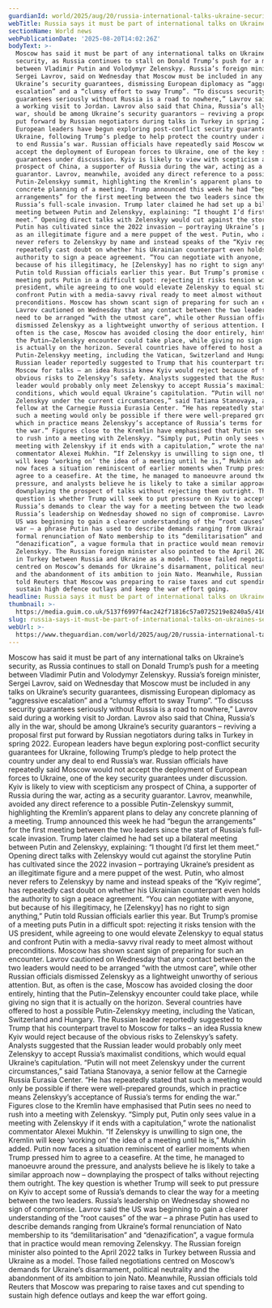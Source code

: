 ```yaml
---
guardianId: world/2025/aug/20/russia-international-talks-ukraine-security-putin-europe
webTitle: Russia says it must be part of international talks on Ukraine’s security
sectionName: World news
webPublicationDate: '2025-08-20T14:02:26Z'
bodyText: >-
  Moscow has said it must be part of any international talks on Ukraine’s
  security, as Russia continues to stall on Donald Trump’s push for a meeting
  between Vladimir Putin and Volodymyr Zelenskyy. Russia’s foreign minister,
  Sergei Lavrov, said on Wednesday that Moscow must be included in any talks on
  Ukraine’s security guarantees, dismissing European diplomacy as “aggressive
  escalation” and a “clumsy effort to sway Trump”. “To discuss security
  guarantees seriously without Russia is a road to nowhere,” Lavrov said during
  a working visit to Jordan. Lavrov also said that China, Russia’s ally in the
  war, should be among Ukraine’s security guarantors – reviving a proposal first
  put forward by Russian negotiators during talks in Turkey in spring 2022.
  European leaders have begun exploring post-conflict security guarantees for
  Ukraine, following Trump’s pledge to help protect the country under any deal
  to end Russia’s war. Russian officials have repeatedly said Moscow would not
  accept the deployment of European forces to Ukraine, one of the key security
  guarantees under discussion. Kyiv is likely to view with scepticism any
  prospect of China, a supporter of Russia during the war, acting as a security
  guarantor. Lavrov, meanwhile, avoided any direct reference to a possible
  Putin-Zelenskyy summit, highlighting the Kremlin’s apparent plans to delay any
  concrete planning of a meeting. Trump announced this week he had “begun the
  arrangements” for the first meeting between the two leaders since the start of
  Russia’s full-scale invasion. Trump later claimed he had set up a bilateral
  meeting between Putin and Zelenskyy, explaining: “I thought I’d first let them
  meet.” Opening direct talks with Zelenskyy would cut against the storyline
  Putin has cultivated since the 2022 invasion – portraying Ukraine’s president
  as an illegitimate figure and a mere puppet of the west. Putin, who almost
  never refers to Zelenskyy by name and instead speaks of the “Kyiv regime”, has
  repeatedly cast doubt on whether his Ukrainian counterpart even holds the
  authority to sign a peace agreement. “You can negotiate with anyone, but
  because of his illegitimacy, he [Zelenskyy] has no right to sign anything,”
  Putin told Russian officials earlier this year. But Trump’s promise of a
  meeting puts Putin in a difficult spot: rejecting it risks tension with the US
  president, while agreeing to one would elevate Zelenskyy to equal status and
  confront Putin with a media-savvy rival ready to meet almost without
  preconditions. Moscow has shown scant sign of preparing for such an encounter.
  Lavrov cautioned on Wednesday that any contact between the two leaders would
  need to be arranged “with the utmost care”, while other Russian officials
  dismissed Zelenskyy as a lightweight unworthy of serious attention. But, as
  often is the case, Moscow has avoided closing the door entirely, hinting that
  the Putin–Zelenskyy encounter could take place, while giving no sign that it
  is actually on the horizon. Several countries have offered to host a possible
  Putin-Zelenskyy meeting, including the Vatican, Switzerland and Hungary. The
  Russian leader reportedly suggested to Trump that his counterpart travel to
  Moscow for talks – an idea Russia knew Kyiv would reject because of the
  obvious risks to Zelenskyy’s safety. Analysts suggested that the Russian
  leader would probably only meet Zelenskyy to accept Russia’s maximalist
  conditions, which would equal Ukraine’s capitulation. “Putin will not meet
  Zelenskyy under the current circumstances,” said Tatiana Stanovaya, a senior
  fellow at the Carnegie Russia Eurasia Center. “He has repeatedly stated that
  such a meeting would only be possible if there were well-prepared grounds,
  which in practice means Zelenskyy’s acceptance of Russia’s terms for ending
  the war.” Figures close to the Kremlin have emphasised that Putin sees no need
  to rush into a meeting with Zelenskyy. “Simply put, Putin only sees value in a
  meeting with Zelenskyy if it ends with a capitulation,” wrote the nationalist
  commentator Alexei Mukhin. “If Zelenskyy is unwilling to sign one, the Kremlin
  will keep ‘working on’ the idea of a meeting until he is,” Mukhin added. Putin
  now faces a situation reminiscent of earlier moments when Trump pressed him to
  agree to a ceasefire. At the time, he managed to manoeuvre around the
  pressure, and analysts believe he is likely to take a similar approach now –
  downplaying the prospect of talks without rejecting them outright. The key
  question is whether Trump will seek to put pressure on Kyiv to accept some of
  Russia’s demands to clear the way for a meeting between the two leaders.
  Russia’s leadership on Wednesday showed no sign of compromise. Lavrov said the
  US was beginning to gain a clearer understanding of the “root causes” of the
  war – a phrase Putin has used to describe demands ranging from Ukraine’s
  formal renunciation of Nato membership to its “demilitarisation” and
  “denazification”, a vague formula that in practice would mean removing
  Zelenskyy. The Russian foreign minister also pointed to the April 2022 talks
  in Turkey between Russia and Ukraine as a model. Those failed negotiations
  centred on Moscow’s demands for Ukraine’s disarmament, political neutrality
  and the abandonment of its ambition to join Nato. Meanwhile, Russian officials
  told Reuters that Moscow was preparing to raise taxes and cut spending to
  sustain high defence outlays and keep the war effort going.
headline: Russia says it must be part of international talks on Ukraine’s security
thumbnail: >-
  https://media.guim.co.uk/5137f6997f4ac242f71816c57a0725219e8240a5/416_0_3894_3115/500.jpg
slug: russia-says-it-must-be-part-of-international-talks-on-ukraines-security
webUrl: >-
  https://www.theguardian.com/world/2025/aug/20/russia-international-talks-ukraine-security-putin-europe
---
```

Moscow has said it must be part of any international talks on Ukraine’s security, as Russia continues to stall on Donald Trump’s push for a meeting between Vladimir Putin and Volodymyr Zelenskyy. Russia’s foreign minister, Sergei Lavrov, said on Wednesday that Moscow must be included in any talks on Ukraine’s security guarantees, dismissing European diplomacy as “aggressive escalation” and a “clumsy effort to sway Trump”. “To discuss security guarantees seriously without Russia is a road to nowhere,” Lavrov said during a working visit to Jordan. Lavrov also said that China, Russia’s ally in the war, should be among Ukraine’s security guarantors – reviving a proposal first put forward by Russian negotiators during talks in Turkey in spring 2022. European leaders have begun exploring post-conflict security guarantees for Ukraine, following Trump’s pledge to help protect the country under any deal to end Russia’s war. Russian officials have repeatedly said Moscow would not accept the deployment of European forces to Ukraine, one of the key security guarantees under discussion. Kyiv is likely to view with scepticism any prospect of China, a supporter of Russia during the war, acting as a security guarantor. Lavrov, meanwhile, avoided any direct reference to a possible Putin-Zelenskyy summit, highlighting the Kremlin’s apparent plans to delay any concrete planning of a meeting. Trump announced this week he had “begun the arrangements” for the first meeting between the two leaders since the start of Russia’s full-scale invasion. Trump later claimed he had set up a bilateral meeting between Putin and Zelenskyy, explaining: “I thought I’d first let them meet.” Opening direct talks with Zelenskyy would cut against the storyline Putin has cultivated since the 2022 invasion – portraying Ukraine’s president as an illegitimate figure and a mere puppet of the west. Putin, who almost never refers to Zelenskyy by name and instead speaks of the “Kyiv regime”, has repeatedly cast doubt on whether his Ukrainian counterpart even holds the authority to sign a peace agreement. “You can negotiate with anyone, but because of his illegitimacy, he [Zelenskyy] has no right to sign anything,” Putin told Russian officials earlier this year. But Trump’s promise of a meeting puts Putin in a difficult spot: rejecting it risks tension with the US president, while agreeing to one would elevate Zelenskyy to equal status and confront Putin with a media-savvy rival ready to meet almost without preconditions. Moscow has shown scant sign of preparing for such an encounter. Lavrov cautioned on Wednesday that any contact between the two leaders would need to be arranged “with the utmost care”, while other Russian officials dismissed Zelenskyy as a lightweight unworthy of serious attention. But, as often is the case, Moscow has avoided closing the door entirely, hinting that the Putin–Zelenskyy encounter could take place, while giving no sign that it is actually on the horizon. Several countries have offered to host a possible Putin-Zelenskyy meeting, including the Vatican, Switzerland and Hungary. The Russian leader reportedly suggested to Trump that his counterpart travel to Moscow for talks – an idea Russia knew Kyiv would reject because of the obvious risks to Zelenskyy’s safety. Analysts suggested that the Russian leader would probably only meet Zelenskyy to accept Russia’s maximalist conditions, which would equal Ukraine’s capitulation. “Putin will not meet Zelenskyy under the current circumstances,” said Tatiana Stanovaya, a senior fellow at the Carnegie Russia Eurasia Center. “He has repeatedly stated that such a meeting would only be possible if there were well-prepared grounds, which in practice means Zelenskyy’s acceptance of Russia’s terms for ending the war.” Figures close to the Kremlin have emphasised that Putin sees no need to rush into a meeting with Zelenskyy. “Simply put, Putin only sees value in a meeting with Zelenskyy if it ends with a capitulation,” wrote the nationalist commentator Alexei Mukhin. “If Zelenskyy is unwilling to sign one, the Kremlin will keep ‘working on’ the idea of a meeting until he is,” Mukhin added. Putin now faces a situation reminiscent of earlier moments when Trump pressed him to agree to a ceasefire. At the time, he managed to manoeuvre around the pressure, and analysts believe he is likely to take a similar approach now – downplaying the prospect of talks without rejecting them outright. The key question is whether Trump will seek to put pressure on Kyiv to accept some of Russia’s demands to clear the way for a meeting between the two leaders. Russia’s leadership on Wednesday showed no sign of compromise. Lavrov said the US was beginning to gain a clearer understanding of the “root causes” of the war – a phrase Putin has used to describe demands ranging from Ukraine’s formal renunciation of Nato membership to its “demilitarisation” and “denazification”, a vague formula that in practice would mean removing Zelenskyy. The Russian foreign minister also pointed to the April 2022 talks in Turkey between Russia and Ukraine as a model. Those failed negotiations centred on Moscow’s demands for Ukraine’s disarmament, political neutrality and the abandonment of its ambition to join Nato. Meanwhile, Russian officials told Reuters that Moscow was preparing to raise taxes and cut spending to sustain high defence outlays and keep the war effort going.
